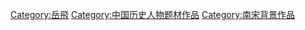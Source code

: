 [[Category:岳飛|Category:岳飛]]
[[Category:中国历史人物题材作品|Category:中国历史人物题材作品]]
[[Category:南宋背景作品|Category:南宋背景作品]]